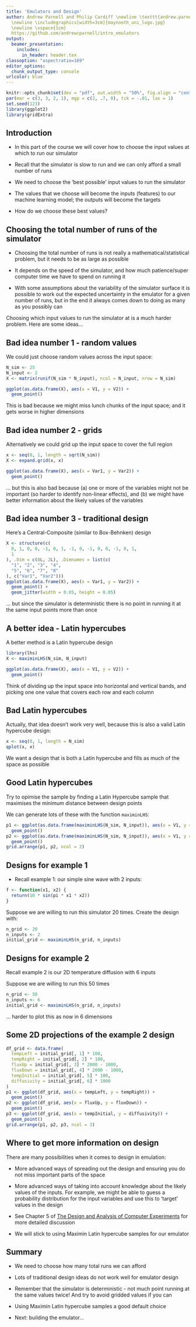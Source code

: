 ```yaml
---
title: 'Emulators and Design'
author: Andrew Parnell and Philip Cardiff \newline \texttt{andrew.parnell@mu.ie}   \newline \vspace{1cm}
  \newline \includegraphics[width=3cm]{maynooth_uni_logo.jpg}
  \newline \vspace{1cm}
  https://github.com/andrewcparnell/intro_emulators
output:
  beamer_presentation:
    includes:
      in_header: header.tex
classoption: "aspectratio=169"
editor_options: 
  chunk_output_type: console
urlcolor: blue
---
```


```r
knitr::opts_chunk$set(dev = "pdf", out.width = "50%", fig.align = "center")
par(mar = c(3, 3, 2, 1), mgp = c(2, .7, 0), tck = -.01, las = 1)
set.seed(123)
library(ggplot2)
library(gridExtra)
```

## Introduction

- In this part of the course we will cover how to choose the input values at which to run our simulator

- Recall that the simulator is slow to run and we can only afford a small number of runs

- We need to choose the 'best possible' input values to run the simulator

- The values that we choose will become the inputs (features) to our machine learning model; the outputs will become the targets

- How do we choose these best values?

## Choosing the total number of runs of the simulator

- Choosing the total number of runs is not really a mathematical/statistical problem, but it needs to be as large as possible

- It depends on the speed of the simulator, and how much patience/super computer time we have to spend on running it

- With some assumptions about the variability of the simulator surface it is possible to work out the expected uncertainty in the emulator for a given number of runs, but in the end it always comes down to doing as many as you possibly can

Choosing which input values to run the simulator at is a much harder problem. Here are some ideas...

## Bad idea number 1 - random values

We could just choose random values across the input space:

```r
N_sim <- 25
N_input <- 2
X <- matrix(runif(N_sim * N_input), ncol = N_input, nrow = N_sim)
```
```r
ggplot(as.data.frame(X), aes(x = V1, y = V2)) +
  geom_point()
```

This is bad because we might miss lunch chunks of the input space; and it gets worse in higher dimensions

## Bad idea number 2 - grids

Alternatively we could grid up the input space to cover the full region
```r
x <- seq(0, 1, length = sqrt(N_sim))
X <- expand.grid(x, x)
```
```r
ggplot(as.data.frame(X), aes(x = Var1, y = Var2)) +
  geom_point()
```

... but this is also bad because (a) one or more of the variables might not be important (so harder to identify non-linear effects), and (b) we might have better information about the likely values of the variables

## Bad idea number 3 - traditional design

Here's a Central-Composite (similar to Box-Behnken) design

```r
X <- structure(c(
  0, 1, 0, 0, -1, 0, 1, -1, 0, -1, 0, 0, -1, 0, 1,
  1
), .Dim = c(8L, 2L), .Dimnames = list(c(
  "1", "2", "3", "4",
  "5", "6", "7", "8"
), c("Var1", "Var2")))
ggplot(as.data.frame(X), aes(x = Var1, y = Var2)) +
  geom_point() +
  geom_jitter(width = 0.05, height = 0.05)
```

... but since the simulator is deterministic there is no point in running it at the same input points more than once


## A better idea - Latin hypercubes

A better method is a Latin hypercube design
```r
library(lhs)
X <- maximinLHS(N_sim, N_input)
```
```r
ggplot(as.data.frame(X), aes(x = V1, y = V2)) +
  geom_point()
```

Think of dividing up the input space into horizontal and vertical bands, and picking one one value that covers each row and each column

## Bad Latin hypercubes

Actually, that idea doesn't work very well, because this is also a valid Latin hypercube design:
```r
x <- seq(0, 1, length = N_sim)
qplot(x, x)
```

We want a design that is both a Latin hypercube and fills as much of the space as possible

## Good Latin hypercubes

Try to opimise the sample by finding a Latin Hypercube sample that maximises the minimum distance between design points

We can generate lots of these with the function `maximinLHS`:

```r
p1 <- ggplot(as.data.frame(maximinLHS(N_sim, N_input)), aes(x = V1, y = V2)) +
  geom_point()
p2 <- ggplot(as.data.frame(maximinLHS(N_sim, N_input)), aes(x = V1, y = V2)) +
  geom_point()
grid.arrange(p1, p2, ncol = 2)
```


## Designs for example 1

- Recall example 1: our simple sine wave with 2 inputs:
```r
f <- function(x1, x2) {
  return(10 * sin(pi * x1 * x2))
}
```

Suppose we are willing to run this simulator 20 times. Create the design with:

```r
n_grid <- 20
n_inputs <- 2
initial_grid <- maximinLHS(n_grid, n_inputs)
```

## Designs for example 2

Recall example 2 is our 2D temperature diffusion with 6 inputs

Suppose we are willing to run this 50 times

```r
n_grid <- 50
n_inputs <- 6
initial_grid <- maximinLHS(n_grid, n_inputs)
```

... harder to plot this as now in 6 dimensions

## Some 2D projections of the example 2 design

```r
df_grid <- data.frame(
  tempLeft = initial_grid[, 1] * 100,
  tempRight = initial_grid[, 2] * 100,
  fluxUp = initial_grid[, 3] * 2000 - 1000,
  fluxDown = initial_grid[, 4] * 2000 - 1000,
  tempInitial = initial_grid[, 5] * 100,
  diffusivity = initial_grid[, 6] * 1000
)
p1 <- ggplot(df_grid, aes(x = tempLeft, y = tempRight)) +
  geom_point()
p2 <- ggplot(df_grid, aes(x = fluxUp, y = fluxDown)) +
  geom_point()
p3 <- ggplot(df_grid, aes(x = tempInitial, y = diffusivity)) +
  geom_point()
grid.arrange(p1, p2, p3, ncol = 3)
```

## Where to get more information on design

There are many possibilities when it comes to design in emulation:

- More advanced ways of spreading out the design and ensuring you do not miss important parts of the space

- More advanced ways of taking into account knowledge about the likely values of the inputs. For example, we might be able to guess a probability distribution for the input variables and use this to 'target' values in the design

- See Chapter 5 of [The Design and Analysis of Computer Experiments](https://www.asc.ohio-state.edu/santner.1/TJS-BJW-WIN/master-driver.pdf) for more detailed discussion

- We will stick to using Maximin Latin hypercube samples for our emulator


## Summary

- We need to choose how many total runs we can afford

- Lots of traditional design ideas do not work well for emulator design

- Remember that the simulator is deterministic - not much point running at the same values twice! And try to avoid gridded values if you can

- Using Maximin Latin hypercube samples a good default choice

- Next: building the emulator...
